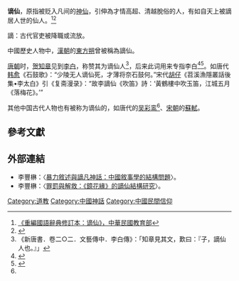 '''谪仙'''，原指被贬入凡间的[[神仙|神仙]]，引伸為才情高超、清越脫俗的人，有如自天上被謫居人世的仙人。<ref>[http://140.111.34.46/cgi-bin/newDict/dict.sh?idx=dict.idx&cond=%C2%D6%A5P&pieceLen=50&fld=1&cat=&imgFont=1 《重編國語辭典修訂本：谪仙》，中華民國教育部]{{dead link|date=2018年4月|bot=InternetArchiveBot|fix-attempted=yes}}</ref><ref>{{cite web|title=靖康前後日常秩序的變調 — 李綱的行跡與視角|url=http://140.112.142.79/publish/pdfs/59/59.pdf|author=吳雅婷|date=2017年6月|publisher=《臺大歷史學報》第59期|archiveurl=https://web.archive.org/web/20210709051215/http://140.112.142.79/publish/pdfs/59/59.pdf|archivedate=2021|deadurl=no}}</ref>

謫：古代官吏被降職或流放。

中國歷史人物中，[[漢朝|漢朝]]的[[東方朔|東方朔]]曾被稱為謫仙。

[[唐朝|唐朝]]时，[[贺知章|贺知章]]见到[[李白|李白]]，称赞其为谪仙人<ref>《新唐書．卷二○二．文藝傳中．李白傳》：「知章見其文，歎曰：『子，謫仙人也。』」</ref>，后来此词用来专指李白<ref name=":0">{{Cite book|title=漢語大詞典|at=“謫仙”词条}}</ref><ref>{{Cite book|title=大辞海|at=“谪仙”词条}}</ref>。如唐代[[韩愈|韩愈]]《石鼓歌》：“少陵无人谪仙死，才薄将奈石鼓何。”宋代[[胡仔|胡仔]]《苕溪漁隱叢話後集•李太白》引《复斋漫录》：“故李謫仙《吹笛》詩：‘黃鶴樓中吹玉笛，江城五月《落梅花》。’” 

其他中国古代人物也有被称为谪仙的，如唐代的[[吴彩鸾|吴彩鸾]]<ref name=":0" />、[[宋朝|宋朝]]的[[蘇軾|蘇軾]]。

==參考文獻==
{{reflist}}

==外部連結==
*李豐楙：〈[http://www.litphil.sinica.edu.tw/home/publish/PDF/Newsletter/67/67-147-158.pdf 暴力敘述與謫凡神話：中國敘事學的結構問題]{{Wayback|url=http://www.litphil.sinica.edu.tw/home/publish/PDF/Newsletter/67/67-147-158.pdf |date=20141129023007 }}〉。
*李豐楙：〈[http://www.litphil.sinica.edu.tw/home/publish/PDF/Bulletin/07/7-107-156.pdf.pdf 罪罰與解救：《鏡花緣》的謫仙結構研究]{{Wayback|url=http://www.litphil.sinica.edu.tw/home/publish/PDF/Bulletin/07/7-107-156.pdf.pdf |date=20141103171857 }}〉。

[[Category:道教|Category:道教]]
[[Category:中國神話|Category:中國神話]]
[[Category:中國民間信仰|Category:中國民間信仰]]